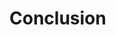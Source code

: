 # Conclusion

<!--

## Summary of key project outcomes

## Model limitations and future priorities

## Recommendations

-->